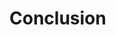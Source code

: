 # Conclusion

<!--

## Summary of key project outcomes

## Model limitations and future priorities

## Recommendations

-->